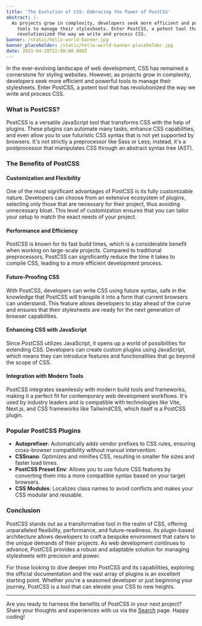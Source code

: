 ```yaml
---
title: 'The Evolution of CSS: Embracing the Power of PostCSS'
abstract: |-
  As projects grow in complexity, developers seek more efficient and powerful
    tools to manage their stylesheets. Enter PostCSS, a potent tool that has
    revolutionized the way we write and process CSS.
banner: /static/hello-world-banner.jpg
banner_placeholder: /static/hello-world-banner-placeholder.jpg
date: 2022-04-20T22:00:00.000Z
---
```


In the ever-evolving landscape of web development, CSS has remained a cornerstone for styling websites. However, as projects grow in complexity, developers seek more efficient and powerful tools to manage their stylesheets. Enter PostCSS, a potent tool that has revolutionized the way we write and process CSS.

### What is PostCSS?

PostCSS is a versatile JavaScript tool that transforms CSS with the help of plugins. These plugins can automate many tasks, enhance CSS capabilities, and even allow you to use futuristic CSS syntax that is not yet supported by browsers. It's not strictly a preprocessor like Sass or Less; instead, it's a postprocessor that manipulates CSS through an abstract syntax tree (AST).

### The Benefits of PostCSS

#### Customization and Flexibility

One of the most significant advantages of PostCSS is its fully customizable nature. Developers can choose from an extensive ecosystem of plugins, selecting only those that are necessary for their project, thus avoiding unnecessary bloat. This level of customization ensures that you can tailor your setup to match the exact needs of your project.

#### Performance and Efficiency

PostCSS is known for its fast build times, which is a considerable benefit when working on large-scale projects. Compared to traditional preprocessors, PostCSS can significantly reduce the time it takes to compile CSS, leading to a more efficient development process.

#### Future-Proofing CSS

With PostCSS, developers can write CSS using future syntax, safe in the knowledge that PostCSS will transpile it into a form that current browsers can understand. This feature allows developers to stay ahead of the curve and ensures that their stylesheets are ready for the next generation of browser capabilities.

#### Enhancing CSS with JavaScript

Since PostCSS utilizes JavaScript, it opens up a world of possibilities for extending CSS. Developers can create custom plugins using JavaScript, which means they can introduce features and functionalities that go beyond the scope of CSS.

#### Integration with Modern Tools

PostCSS integrates seamlessly with modern build tools and frameworks, making it a perfect fit for contemporary web development workflows. It's used by industry leaders and is compatible with technologies like Vite, Next.js, and CSS frameworks like TailwindCSS, which itself is a PostCSS plugin.

### Popular PostCSS Plugins

* **Autoprefixer**: Automatically adds vendor prefixes to CSS rules, ensuring cross-browser compatibility without manual intervention.
* **CSSnano**: Optimizes and minifies CSS, resulting in smaller file sizes and faster load times.
* **PostCSS Preset Env**: Allows you to use future CSS features by converting them into a more compatible syntax based on your target browsers.
* **CSS Modules**: Localizes class names to avoid conflicts and makes your CSS modular and reusable.

### Conclusion

PostCSS stands out as a transformative tool in the realm of CSS, offering unparalleled flexibility, performance, and future-readiness. Its plugin-based architecture allows developers to craft a bespoke environment that caters to the unique demands of their projects. As web development continues to advance, PostCSS provides a robust and adaptable solution for managing stylesheets with precision and power.

For those looking to dive deeper into PostCSS and its capabilities, exploring the official documentation and the vast array of plugins is an excellent starting point. Whether you're a seasoned developer or just beginning your journey, PostCSS is a tool that can elevate your CSS to new heights.

***

Are you ready to harness the benefits of PostCSS in your next project? Share your thoughts and experiences with us via the [Search](/contact "Delosian Digital Search Page") page. Happy coding!
